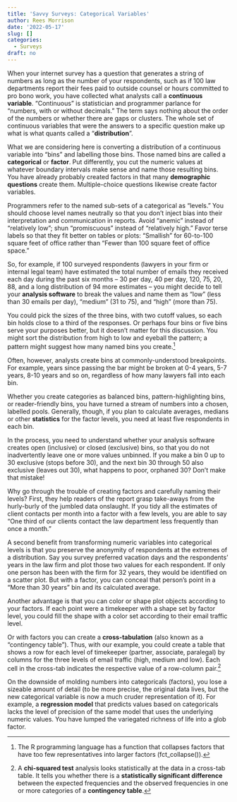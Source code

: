 ```yaml
---
title: 'Savvy Surveys: Categorical Variables'
author: Rees Morrison
date: '2022-05-17'
slug: []
categories:
  - Surveys
draft: no 
---
```


When your internet survey has a question that generates a string of numbers as long as the number of your respondents, such as if 100 law departments report their fees paid to outside counsel or hours committed to pro bono work, you have collected what analysts call a **continuous variable**.  “Continuous” is statistician and programmer parlance for “numbers, with or without decimals.”  The term says nothing about the order of the numbers or whether there are gaps or clusters.  The whole set of continuous variables that were the answers to a specific question make up what is what quants called a “**distribution**”.  

What we are considering here is converting a distribution of a continuous variable into “bins” and labelling those bins.  Those named bins are called a **categorical** or **factor**.   Put differently, you cut the numeric values at whatever boundary intervals make sense and name those resulting bins.   You have already probably created factors in that many **demographic questions** create them.  Multiple-choice questions likewise create factor variables.

Programmers refer to the named sub-sets of a categorical as “levels.”  You should choose level names neutrally so that you don’t inject bias into their interpretation and communication in reports.  Avoid “anemic” instead of “relatively low”; shun “promiscuous” instead of “relatively high.”   Favor terse labels so that they fit better on tables or plots:  “Smallish” for 60-to-100 square feet of office rather than “Fewer than 100 square feet of office space.”

So, for example, if 100 surveyed respondents (lawyers in your firm or internal legal team) have estimated the total number of emails they received each day during the past six months -- 30 per day, 40 per day, 120, 75, 20, 88, and a long distribution of 94 more estimates -- you might decide to tell your **analysis software** to break the values and name them as  “low” (less than 30 emails per day), “medium” (31 to 75), and “high” (more than 75).

You could pick the sizes of the three bins, with two cutoff values, so each bin holds close to a third of the responses.  Or perhaps four bins or five bins serve your purposes better, but it doesn’t matter for this discussion.  You might sort the distribution from high to low and eyeball the pattern; a pattern might suggest how many named bins you create.^[The R programming language has a function that collapses factors that have too few representatives into larger factors (fct_collapse()).] 

Often, however, analysts create bins at commonly-understood breakpoints.  For example, years since passing the bar might be broken at 0-4 years, 5-7 years, 8-10 years and so on, regardless of how many lawyers fall into each bin.    

Whether you create categories as balanced bins, pattern-highlighting bins, or reader-friendly bins, you have turned a stream of numbers into a chosen, labelled pools.  Generally, though, if you plan to calculate averages, medians or other **statistics** for the factor levels, you need at least five respondents in each bin.

In the process, you need to understand whether your analysis software creates open (inclusive) or closed (exclusive) bins, so that you do not inadvertently leave one or more values unbinned.  If you make a bin 0 up to 30 exclusive (stops before 30), and the next bin 30 through 50 also exclusive (leaves out 30), what happens to poor, orphaned 30?  Don’t make that mistake!

Why go through the trouble of creating factors and carefully naming their levels?  First, they help readers of the report grasp take-aways from the hurly-burly of the jumbled data onslaught.  If you tidy all the estimates of client contacts per month into a factor with a few levels, you are able to say “One third of our clients contact the law department less frequently than once a month.”   

A second benefit from transforming numeric variables into categorical levels is that you preserve the anonymity of respondents at the extremes of a distribution.  Say you survey preferred vacation days and the respondents’ years in the law firm and plot those two values for each respondent.  If only one person has been with the firm for 32 years, they would be identified on a scatter plot.  But with a factor, you can conceal that person’s point in a “More than 30 years” bin and its calculated average.

Another advantage is that you can color or shape plot objects according to your factors.  If each point were a timekeeper with a shape set by factor level, you could fill the shape with a color set according to their email traffic level.  

Or with factors you can create a **cross-tabulation** (also known as a “contingency table”).   Thus, with our example, you could create a table  that shows a row for each level of timekeeper (partner, associate, paralegal) by columns for the three levels of email traffic (high, medium and low).   Each cell in the cross-tab indicates the respective value of a row-column pair.^[ A **chi-squared test** analysis looks statistically at the data in a cross-tab table.  It tells you whether there is a **statistically significant difference** between the expected frequencies and the observed frequencies in one or more categories of a **contingency table**.]

<!-- See the example below -->

On the downside of molding numbers into categoricals (factors), you lose a sizeable amount of detail (to be more precise, the original data lives, but the new categorical variable is now a much cruder representation of it).  For example, a **regression model** that predicts values based on categoricals lacks the level of precision of the same model that uses the underlying numeric values.  You have lumped the variegated richness of life into a glob factor.

<!-- Book: -->
<!-- Source:  -->
